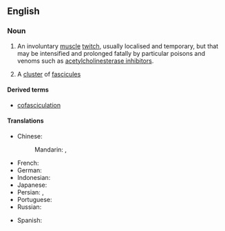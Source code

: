 ==English==
{{wikipedia}}

===Noun===
{{en-noun|~}}

# {{lb|en|anatomy|muscles}} {{lb|en|toxicology|venoms}} An involuntary [[muscle]] [[twitch]], usually localised and temporary, but that may be intensified and prolonged fatally by particular poisons and venoms such as [[Wikipedia:acetylcholinesterase inhibitor|acetylcholinesterase inhibitor]]s.
# A [[cluster]] of [[fascicule]]s

====Derived terms====

* [[cofasciculation]]
====Translations====
{{trans-top|involuntary muscle twitch}}
* Chinese:
*: Mandarin: {{t|cmn|肌束震顫}}, {{t|cmn|肌束震颤|tr=jīshù zhènchàn}}
* French: {{t+|fr|fasciculation|f}}
* German: {{t|de|Faszikulation|f}}
* Indonesian: {{t|id|fasikulasi}}
* Japanese: {{t|ja|筋線維束性攣縮|tr=きんせんいそくせいれんしゅく,kinseisokuseireishuku}}
* Persian: {{t|fa|پرش عضلانی}}, {{t|fa|فاسیکولاسیون}}
* Portuguese: {{t+|pt|fasciculação|f}}
* Russian: {{t|ru|фасцикуляция|f}}
{{trans-mid}}
* Spanish: {{t|es|fasciculación|f}}
{{trans-bottom}}